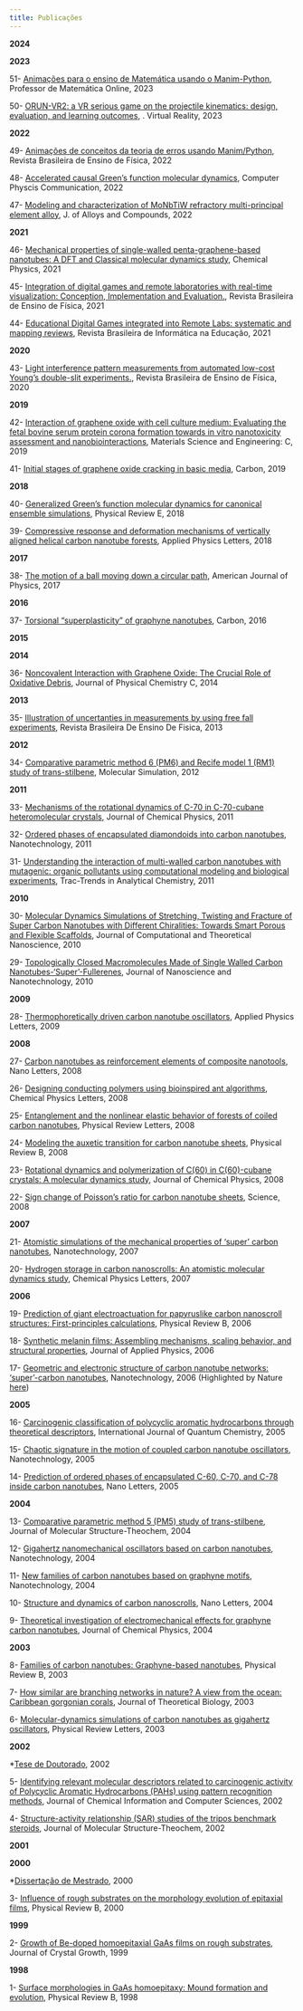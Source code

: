 ```yaml
---
title: Publicações
---
```


**2024**

**2023**

51- [Animações para o ensino de Matemática usando o Manim-Python](ttps://doi.org/10.21711/2319023x2023/pmo1104), Professor de Matemática Online, 2023

50- [ORUN-VR2: a VR serious game on the projectile kinematics: design, evaluation, and learning outcomes](http://dx.doi.org/10.1007/s10055-023-00824-w), . Virtual Reality, 2023

**2022**

49- [Animações de conceitos da teoria de erros usando Manim/Python](http://dx.doi.org/10.1590/1806-9126-rbef-2021-0239), Revista Brasileira de Ensino de Física, 2022

48- [Accelerated causal Green's function molecular dynamics](http://dx.doi.org/10.1016/j.cpc.2022.108378), Computer Physcis Communication, 2022

47- [Modeling and characterization of MoNbTiW refractory multi-principal element alloy](http://dx.doi.org/10.1016/j.jallcom.2022.167062), J. of Alloys and Compounds, 2022

**2021**

46- [Mechanical properties of single-walled penta-graphene-based nanotubes: A DFT and Classical molecular dynamics study](http://dx.doi.org/10.1016/j.chemphys.2021.111187), Chemical Physics, 2021

45- [Integration of digital games and remote laboratories with real-time visualization: Conception, Implementation and Evaluation.](http://dx.doi.org/10.1590/1806-9126-rbef-2021-0202), Revista Brasileira de Ensino de Física, 2021 

44- [Educational Digital Games integrated into Remote Labs: systematic and mapping reviews](http://dx.doi.org/10.5753/rbie.2021.29.0.547), Revista Brasileira de Informática na Educação, 2021

**2020**

43- [Light interference pattern measurements from automated low-cost Young’s double-slit experiments.](http://dx.doi.org/10.1590//1806-9126-rbef-2020-0006), Revista Brasileira de Ensino de Física, 2020

**2019**

42- [Interaction of graphene oxide with cell culture medium: Evaluating the fetal bovine serum protein corona formation towards in vitro nanotoxicity assessment and nanobiointeractions](https://doi.org/10.1016/j.msec.2019.02.066), Materials Science and Engineering: C, 2019

41- [Initial stages of graphene oxide cracking in basic media](https://doi.org/10.1016/j.carbon.2018.10.037), Carbon, 2019

**2018**

40- [Generalized Green’s function molecular dynamics for canonical ensemble simulations](https://link.aps.org/doi/10.1103/PhysRevE.97.053310), Physical Review E, 2018

39- [Compressive response and deformation mechanisms of vertically aligned helical carbon nanotube forests](https://aip.scitation.org/doi/abs/10.1063/1.5008983), Applied Physics Letters, 2018

**2017** 

38- [The motion of a ball moving down a circular path](http://dx.doi.org/10.1119/1.4972177), American Journal of Physics, 2017

**2016**

37- [Torsional “superplasticity” of graphyne nanotubes](https://doi.org/10.1016/j.carbon.2015.09.039), Carbon, 2016

**2015**

**2014**

36- [Noncovalent Interaction with Graphene Oxide: The Crucial Role of Oxidative Debris](https://doi.org/10.1021/jp409501g), Journal of Physical Chemistry C, 2014

**2013**

35- [Illustration of uncertanties in measurements by using free fall experiments](http://www.scielo.br/pdf/rbef/v35n2/26.pdf), Revista Brasileira De Ensino De Fisica, 2013

**2012**

34- [Comparative parametric method 6 (PM6) and Recife model 1 (RM1) study of trans-stilbene](https://doi.org/10.1080/08927022.2011.597392), Molecular Simulation, 2012

**2011**

33- [Mechanisms of the rotational dynamics of C-70 in C-70-cubane heteromolecular crystals](https://doi.org/10.1063/1.3671948), Journal of Chemical Physics, 2011

32- [Ordered phases of encapsulated diamondoids into carbon nanotubes](https://doi.org/10.1088/0957-4484/22/31/315708), Nanotechnology, 2011

31- [Understanding the interaction of multi-walled carbon nanotubes with mutagenic: organic pollutants using computational modeling and biological experiments](https://doi.org/10.1016/j.trac.2010.11.013), Trac-Trends in Analytical Chemistry, 2011

**2010**

30- [Molecular Dynamics Simulations of Stretching, Twisting and Fracture of Super Carbon Nanotubes with Different Chiralities: Towards Smart Porous and Flexible Scaffolds](https://doi.org/10.1166/jctn.2010.1483), Journal of Computational and Theoretical Nanoscience, 2010

29- [Topologically Closed Macromolecules Made of Single Walled Carbon Nanotubes-‘Super’-Fullerenes](https://doi.org/10.1166/jnn.2010.2467), Journal of Nanoscience and Nanotechnology, 2010

**2009**

28- [Thermophoretically driven carbon nanotube oscillators](https://doi.org/10.1063/1.3276546), Applied Physics Letters, 2009

**2008**

27- [Carbon nanotubes as reinforcement elements of composite nanotools](https://doi.org/10.1021/nl0729633), Nano Letters, 2008

26- [Designing conducting polymers using bioinspired ant algorithms](https://doi.org/10.1016/j.cplett.2008.01.037), Chemical Physics Letters, 2008

25- [Entanglement and the nonlinear elastic behavior of forests of coiled carbon nanotubes](https://doi.org/10.1103/PhysRevLett.100.086807), Physical Review Letters, 2008

24- [Modeling the auxetic transition for carbon nanotube sheets](https://doi.org/10.1103/PhysRevB.78.115408), Physical Review B, 2008

23- [Rotational dynamics and polymerization of C(60) in C(60)-cubane crystals: A molecular dynamics study](https://doi.org/10.1063/1.2965885), Journal of Chemical Physics, 2008

22- [Sign change of Poisson’s ratio for carbon nanotube sheets](https://doi.org/10.1126/science.1149815), Science, 2008

**2007**

21- [Atomistic simulations of the mechanical properties of ‘super’ carbon nanotubes](https://doi.org/10.1088/0957-4484/18/33/335702), Nanotechnology, 2007

20- [Hydrogen storage in carbon nanoscrolls: An atomistic molecular dynamics study](https://doi.org/10.1016/j.cplett.2007.04.060), Chemical Physics Letters, 2007

**2006**

19- [Prediction of giant electroactuation for papyruslike carbon nanoscroll structures: First-principles calculations](https://doi.org/10.1103/PhysRevB.74.085414), Physical Review B, 2006

18- [Synthetic melanin films: Assembling mechanisms, scaling behavior, and structural properties](https://doi.org/10.1063/1.2200401), Journal of Applied Physics, 2006

17- [Geometric and electronic structure of carbon nanotube networks: ‘super’-carbon nanotubes](https://doi.org/10.1088/0957-4484/17/3/001), Nanotechnology, 2006 (Highlighted by Nature [here](https://www.nature.com/articles/439512a))

**2005**

16- [Carcinogenic classification of polycyclic aromatic hydrocarbons through theoretical descriptors](https://doi.org/10.1002/qua.20529), International Journal of Quantum Chemistry, 2005

15- [Chaotic signature in the motion of coupled carbon nanotube oscillators](https://doi.org/10.1088/0957-4484/16/4/041), Nanotechnology, 2005

14- [Prediction of ordered phases of encapsulated C-60, C-70, and C-78 inside carbon nanotubes](https://doi.org/10.1021/nl047930r), Nano Letters, 2005

**2004**

13- [Comparative parametric method 5 (PM5) study of trans-stilbene](https://doi.org/10.1016/j.theochem.2004.08.017), Journal of Molecular Structure-Theochem, 2004

12- [Gigahertz nanomechanical oscillators based on carbon nanotubes](https://doi.org/10.1088/0957-4484/15/4/012), Nanotechnology, 2004

11- [New families of carbon nanotubes based on graphyne motifs](https://doi.org/10.1088/0957-4484/15/4/006), Nanotechnology, 2004

10- [Structure and dynamics of carbon nanoscrolls](https://doi.org/10.1021/nl0497272), Nano Letters, 2004

9- [Theoretical investigation of electromechanical effects for graphyne carbon nanotubes](https://doi.org/10.1063/1.1772756), Journal of Chemical Physics, 2004

**2003**

8- [Families of carbon nanotubes: Graphyne-based nanotubes](https://doi.org/10.1103/PhysRevB.68.035430), Physical Review B, 2003

7- [How similar are branching networks in nature? A view from the ocean: Caribbean gorgonian corals](https://doi.org/10.1016/S0022-5193(03)00017-1), Journal of Theoretical Biology, 2003

6- [Molecular-dynamics simulations of carbon nanotubes as gigahertz oscillators](https://doi.org/10.1103/PhysRevLett.90.055504), Physical Review Letters, 2003

**2002**

*[Tese de Doutorado](https://doi.org/10.47749/T/UNICAMP.2004.304304), 2002

5- [Identifying relevant molecular descriptors related to carcinogenic activity of Polycyclic Aromatic Hydrocarbons (PAHs) using pattern recognition methods](https://doi.org/10.1021/ci025577+), Journal of Chemical Information and Computer Sciences, 2002

4- [Structure-activity relationship (SAR) studies of the tripos benchmark steroids](https://doi.org/10.1016/S0166-1280(02)00578-X), Journal of Molecular Structure-Theochem, 2002

**2001**

**2000**

*[Dissertação de Mestrado](https://doi.org/10.47749/T/UNICAMP.2000.433887), 2000

3- [Influence of rough substrates on the morphology evolution of epitaxial films](https://doi.org/10.1103/PhysRevB.61.13703), Physical Review B, 2000

**1999**

2- [Growth of Be-doped homoepitaxial GaAs films on rough substrates](https://doi.org/10.1016/S0022-0248(99)00243-2), Journal of Crystal Growth, 1999

**1998**

1- [Surface morphologies in GaAs homoepitaxy: Mound formation and evolution](https://doi.org/10.1103/PhysRevB.58.1947), Physical Review B, 1998
